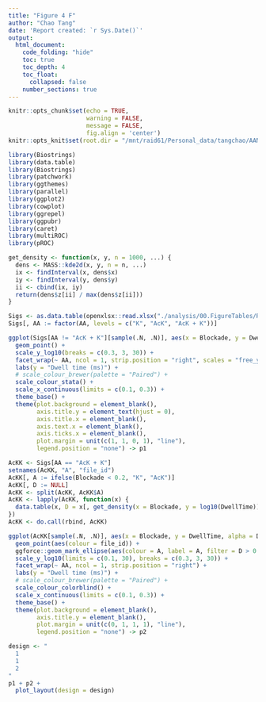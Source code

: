 ```yaml
---
title: "Figure 4 F"
author: "Chao Tang"
date: 'Report created: `r Sys.Date()`'
output: 
  html_document: 
    code_folding: "hide"
    toc: true
    toc_depth: 4
    toc_float: 
      collapsed: false
    number_sections: true
---
```


```r
knitr::opts_chunk$set(echo = TRUE, 
                      warning = FALSE, 
                      message = FALSE, 
                      fig.align = 'center')
knitr::opts_knit$set(root.dir = "/mnt/raid61/Personal_data/tangchao/AANanopore")
```

```r
library(Biostrings)
library(data.table)
library(Biostrings)
library(patchwork)
library(ggthemes)
library(parallel)
library(ggplot2)
library(cowplot)
library(ggrepel)
library(ggpubr)
library(caret)
library(multiROC)
library(pROC)
```

```r
get_density <- function(x, y, n = 1000, ...) {
  dens <- MASS::kde2d(x, y, n = n, ...)
  ix <- findInterval(x, dens$x)
  iy <- findInterval(y, dens$y)
  ii <- cbind(ix, iy)
  return(dens$z[ii] / max(dens$z[ii]))
}
```

```r
Sigs <- as.data.table(openxlsx::read.xlsx("./analysis/00.FigureTables/Rebuttal/Nov12/Figures/Data/Fig4F.xlsx"))
Sigs[, AA := factor(AA, levels = c("K", "AcK", "AcK + K"))]
```


```r
ggplot(Sigs[AA != "AcK + K"][sample(.N, .N)], aes(x = Blockade, y = DwellTime, colour = A, alpha = D)) + 
  geom_point() + 
  scale_y_log10(breaks = c(0.3, 3, 30)) + 
  facet_wrap(~ AA, ncol = 1, strip.position = "right", scales = "free_y") + 
  labs(y = "Dwell time (ms)") + 
  # scale_colour_brewer(palette = "Paired") + 
  scale_colour_stata() + 
  scale_x_continuous(limits = c(0.1, 0.3)) + 
  theme_base() + 
  theme(plot.background = element_blank(), 
        axis.title.y = element_text(hjust = 0), 
        axis.title.x = element_blank(), 
        axis.text.x = element_blank(), 
        axis.ticks.x = element_blank(), 
        plot.margin = unit(c(1, 1, 0, 1), "line"), 
        legend.position = "none") -> p1
```


```r
AcKK <- Sigs[AA == "AcK + K"]
setnames(AcKK, "A", "file_id")
AcKK[, A := ifelse(Blockade < 0.2, "K", "AcK")]
AcKK[, D := NULL]
AcKK <- split(AcKK, AcKK$A)
AcKK <- lapply(AcKK, function(x) {
  data.table(x, D = x[, get_density(x = Blockade, y = log10(DwellTime))])
})
AcKK <- do.call(rbind, AcKK)
```

```r
ggplot(AcKK[sample(.N, .N)], aes(x = Blockade, y = DwellTime, alpha = D)) + 
  geom_point(aes(colour = file_id)) + 
  ggforce::geom_mark_ellipse(aes(colour = A, label = A, filter = D > 0.1), expand = unit(0, "mm"), con.cap = 0, con.border = "none", con.type = "straight") + 
  scale_y_log10(limits = c(0.1, 30), breaks = c(0.3, 3, 30)) + 
  facet_wrap(~ AA, ncol = 1, strip.position = "right") + 
  labs(y = "Dwell time (ms)") + 
  # scale_colour_brewer(palette = "Paired") + 
  scale_colour_colorblind() + 
  scale_x_continuous(limits = c(0.1, 0.3)) + 
  theme_base() + 
  theme(plot.background = element_blank(), 
        axis.title.y = element_blank(), 
        plot.margin = unit(c(0, 1, 1, 1), "line"), 
        legend.position = "none") -> p2
```


```r
design <- "
  1
  1
  2
"
p1 + p2 + 
  plot_layout(design = design)
```

